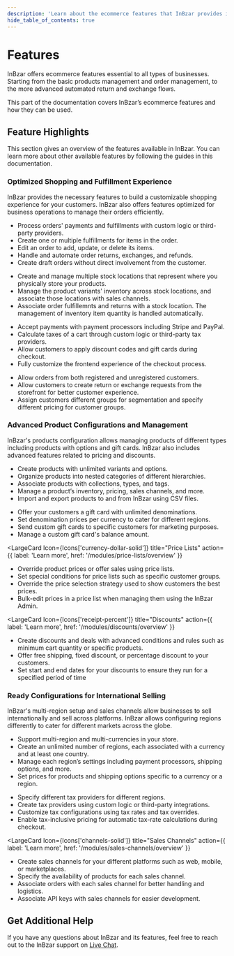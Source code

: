 ```yaml
---
description: 'Learn about the ecommerce features that InBzar provides including order management, product management, multi region and currency support, and more.'
hide_table_of_contents: true
---
```



# Features

InBzar offers ecommerce features essential to all types of businesses. Starting from the basic products management and order management, to the more advanced automated return and exchange flows.

This part of the documentation covers InBzar’s ecommerce features and how they can be used.

## Feature Highlights

This section gives an overview of the features available in InBzar. You can learn more about other available features by following the guides in this documentation.

### Optimized Shopping and Fulfillment Experience

InBzar provides the necessary features to build a customizable shopping experience for your customers. InBzar also offers features optimized for business operations to manage their orders efficiently.

<LargeCardList colSize={6}>
  <LargeCard
    Icon={Icons['check-circle-solid']}
    title="Orders"
    action={{
      label: 'Learn more',
      href: '/modules/orders/overview'
    }}
  >

  - Process orders' payments and fulfillments with custom logic or third-party providers.
  - Create one or multiple fulfillments for items in the order.
  - Edit an order to add, update, or delete its items.
  - Handle and automate order returns, exchanges, and refunds.
  - Create draft orders without direct involvement from the customer.


  </LargeCard>
  <LargeCard
    Icon={Icons['building-solid']}
    title="Inventory (Multi-Warehouse)"
    action={{
      label: 'Learn more',
      href: '/modules/multiwarehouse/overview'
    }}
  >

  - Create and manage multiple stock locations that represent where you physically store your products.
  - Manage the product variants' inventory across stock locations, and associate those locations with sales channels.
  - Associate order fulfillemnts and returns with a stock location. The management of inventory item quantity is handled automatically.


  </LargeCard>
  <LargeCard
    Icon={Icons['shopping-cart-solid']}
    title="Cart and Checkout"
    action={{
      label: 'Learn more',
      href: '/modules/carts-and-checkout/overview'
    }}
  >

  - Accept payments with payment processors including Stripe and PayPal.
  - Calculate taxes of a cart through custom logic or third-party tax providers.
  - Allow customers to apply discount codes and gift cards during checkout.
  - Fully customize the frontend experience of the checkout process.


  </LargeCard>
  <LargeCard
    Icon={Icons['users-solid']}
    title="Customers"
    action={{
      label: 'Learn more',
      href: '/modules/customers/overview'
    }}
  >

  - Allow orders from both registered and unregistered customers.
  - Allow customers to create return or exchange requests from the storefront for better customer experience.
  - Assign customers different groups for segmentation and specify different pricing for customer groups.


  </LargeCard>
</LargeCardList>

### Advanced Product Configurations and Management

InBzar's products configuration allows managing products of different types including products with options and gift cards. InBzar also includes advanced features related to pricing and discounts.

<LargeCardList colSize={6}>
  <LargeCard
    Icon={Icons['tag-solid']}
    title="Products"
    action={{
      label: 'Learn more',
      href: '/modules/products/overview'
    }}
  >

  - Create products with unlimited variants and options.
  - Organize products into nested categories of different hierarchies.
  - Associate products with collections, types, and tags.
  - Manage a product’s inventory, pricing, sales channels, and more.
  - Import and export products to and from InBzar using CSV files.


  </LargeCard>
  <LargeCard
    Icon={Icons['gift-solid']}
    title="Gift Cards"
    action={{
      label: 'Learn more',
      href: '/modules/gift-cards/overview'
    }}
  >

  - Offer your customers a gift card with unlimited denominations.
  - Set denomination prices per currency to cater for different regions.
  - Send custom gift cards to specific customers for marketing purposes.
  - Manage a custom gift card's balance amount.


  </LargeCard>

  <LargeCard
    Icon={Icons['currency-dollar-solid']}
    title="Price Lists"
    action={{
      label: 'Learn more',
      href: '/modules/price-lists/overview'
    }}
  >

  - Override product prices or offer sales using price lists.
  - Set special conditions for price lists such as specific customer groups.
  - Override the price selection strategy used to show customers the best prices.
  - Bulk-edit prices in a price list when managing them using the InBzar Admin.


  </LargeCard>

  <LargeCard
    Icon={Icons['receipt-percent']}
    title="Discounts"
    action={{
      label: 'Learn more',
      href: '/modules/discounts/overview'
    }}
  >

  - Create discounts and deals with advanced conditions and rules such as minimum cart quantity or specific products.
  - Offer free shipping, fixed discount, or percentage discount to your customers.
  - Set start and end dates for your discounts to ensure they run for a specified period of time


  </LargeCard>

</LargeCardList>

### Ready Configurations for International Selling

InBzar's multi-region setup and sales channels allow businesses to sell internationally and sell across platforms. InBzar allows configuring regions differently to cater for different markets across the globe.

<LargeCardList colSize={6}>
  <LargeCard
    Icon={Icons['globe-europe-solid']}
    title="Region and Currencies"
    action={{
      label: 'Learn more',
      href: '/modules/regions-and-currencies/overview'
    }}
  >

  - Support multi-region and multi-currencies in your store.
  - Create an unlimited number of regions, each associated with a currency and at least one country.
  - Manage each region’s settings including payment processors, shipping options, and more.
  - Set prices for products and shipping options specific to a currency or a region.


  </LargeCard>
  <LargeCard
    Icon={Icons['cash-solid']}
    title="Taxes"
    action={{
      label: 'Learn more',
      href: '/modules/taxes/overview'
    }}
  >

  - Specify different tax providers for different regions.
  - Create tax providers using custom logic or third-party integrations.
  - Customize tax configurations using tax rates and tax overrides.
  - Enable tax-inclusive pricing for automatic tax-rate calculations during checkout.


  </LargeCard>
</LargeCardList>

<LargeCard
  Icon={Icons['channels-solid']}
  title="Sales Channels"
  action={{
    label: 'Learn more',
    href: '/modules/sales-channels/overview'
  }}
>

- Create sales channels for your different platforms such as web, mobile, or marketplaces.
- Specify the availability of products for each sales channel.
- Associate orders with each sales channel for better handling and logistics.
- Associate API keys with sales channels for easier development.


</LargeCard>

## Get Additional Help

If you have any questions about InBzar and its features, feel free to reach out to the InBzar support on [Live Chat](https://tawk.to/chat/66a4d7d832dca6db2cb67ebc/1i3pum9kb).
